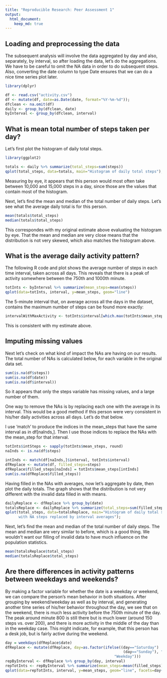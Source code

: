 ```yaml
---
title: "Reproducible Research: Peer Assessment 1"
output: 
  html_document:
    keep_md: true
---
```



## Loading and preprocessing the data
The subsequent analysis will involve the data aggregated by day and also, 
separately, by interval, so after 
loading the data, let's do the aggregations. We have to be careful to omit the 
NA data in order to do subsequent steps. Also, converting the date column to 
type Date ensures that we can do a nice time series plot later.
```r
library(dplyr)
```

```r
df <- read.csv("activity.csv")
df <- mutate(df, date=as.Date(date, format="%Y-%m-%d"));
dfclean <- na.omit(df)
daily <- group_by(dfclean, date)
byInterval <- group_by(dfclean, interval)
```


## What is mean total number of steps taken per day?
Let's first plot the histogram of daily total steps.
```r
library(ggplot2)
```

```r
totals <- daily %>% summarize(total_steps=sum(steps))
qplot(total_steps, data=totals, main="Histogram of daily total steps");
```
Measuring by eye, it appears that this person would most often take between
10,000 and 15,000 steps in a day, since those are the values that contain most
of the histogram.


Next, let's find the mean and median of the total number of daily steps. Let's 
see what the average daily total is for this person.
```r
mean(totals$total_steps)
median(totals$total_steps)
```
This correspondes with my original estimate above evaluating the histogram by 
eye. That the mean and median are very close means that the distribution is not
very skewed, which also matches the histogram above.

## What is the average daily activity pattern?
The following R code and plot shows the average number of steps in each time
interval, taken across all days. This reveals that there is a peak of activity
somewhere between the 750th and 1000th minute.
```r
totInts <- byInterval %>% summarize(mean_steps=mean(steps))
qplot(data=totInts, interval, y=mean_steps, geom="line")
```

The 5-minute interval that, on average across all the days in the dataset,
contains the maximum number of steps can be found more exactly:
```r
intervalWithMaxActivity <- totInts$interval[which.max(totInts$mean_steps)]
```
This is consistent with my estimate above.

## Imputing missing values
Next let's check on what kind of impact the NAs are having on our results.
The total number of NAs is calculated below, for each variable in the original
data set.
```r
sum(is.na(df$steps))
sum(is.na(df$date))
sum(is.na(df$interval))
```
So it appears that only the steps variable has missing values, and a large
number of them.

One way to remove the NAs is by replacing each one with the average in its
interval. This would be a good method if this person were very consistent in 
his/her daily activities across all days. Let's do that below.

I use 'match' to produce the indices in the mean_steps that have the same interval
as in df[naInds,]. Then I use those indices to replace the NAs with the mean_step
for that interval.
```r
totInts$intSteps <- sapply(totInts$mean_steps, round)
naInds <- is.na(df$steps)

intInds <- match(df[naInds,]$interval, totInts$interval)
dfReplace <- mutate(df, filled_steps=steps)
dfReplace$filled_steps[naInds] = totInts$mean_steps[intInds]
sum(is.na(dfReplace$filled_steps))
```

Having filled in the NAs with averages, now let's aggregate by date, then plot
the daily totals. The graph shows that the distribution is not very different
with the invalid data filled in with means.
```r
dailyReplace <- dfReplace %>% group_by(date)
totalsReplace <- dailyReplace %>% summarize(total_steps=sum(filled_steps))
qplot(total_steps, data=totalsReplace, main="Histogram of daily total steps, 
      with NA steps replaced by interval averages");
```

Next, let's find the mean and median of the total number of daily steps. The mean
and median are very similar to before, which is a good thing. We wouldn't want
our filling of invalid data to have much influence on the population statistics.
```r
mean(totalsReplace$total_steps)
median(totalsReplace$total_steps)
```

## Are there differences in activity patterns between weekdays and weekends?
By making a factor variable for whether the date is a weekday or weekend, we 
can compare the person's mean behavior in both situations. After grouping by
weekend/weekday as well as by interval, and generating another time series of
his/her behavior throughout the day, we see that on the weekend, there is much 
less activity before the 750th minute of the day. The peak around minute 800 is
still there but is much lower (around 150 steps vs. over 200), and there is more
activity in the middle of the day than in the weekday case. This might indicate,
for example, that this person has a desk job, but is fairly active during the
weekend.
```r
day = weekdays(dfReplace$date)
dfReplace <- mutate(dfReplace, day=as.factor(ifelse((day=="Saturday") | 
                                                     (day=="Sunday"), "Weekend",
                                                 "Weekday")))
repByInterval <- dfReplace %>% group_by(day, interval)
repTotInts <- repByInterval %>% summarize(mean_steps=mean(filled_steps))
qplot(data=repTotInts, interval, y=mean_steps, geom="line", facets=day~.)
```
